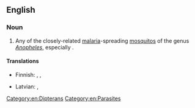==English==

===Noun===
{{wikipedia|Anopheles gambiae|Malaria mosquito}}
{{en-noun}}

# Any of the closely-related [[malaria]]-spreading [[mosquito]]s of the genus ''[[Anopheles]]'', especially {{taxlink|Anopheles gambiae|species|noshow=1}}.

====Translations====
{{trans-top|malaria-spreading mosquito of the genus ''Anopheles''}}
* Finnish: {{t|fi|malariasääski}}, {{t|fi|horkkasääski}}, {{t|fi|horkkahyttynen}}
{{trans-mid}}
* Latvian: {{t|lv|malārijas ods|m}}, {{t|lv|malārijods|m}}
{{trans-bottom}}

[[Category:en:Dipterans]]
[[Category:en:Parasites]]